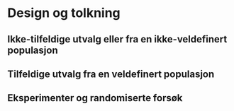 # Design og tolkning


## Ikke-tilfeldige utvalg eller fra en ikke-veldefinert populasjon 


## Tilfeldige utvalg fra en veldefinert populasjon 


## Eksperimenter og randomiserte forsøk 



